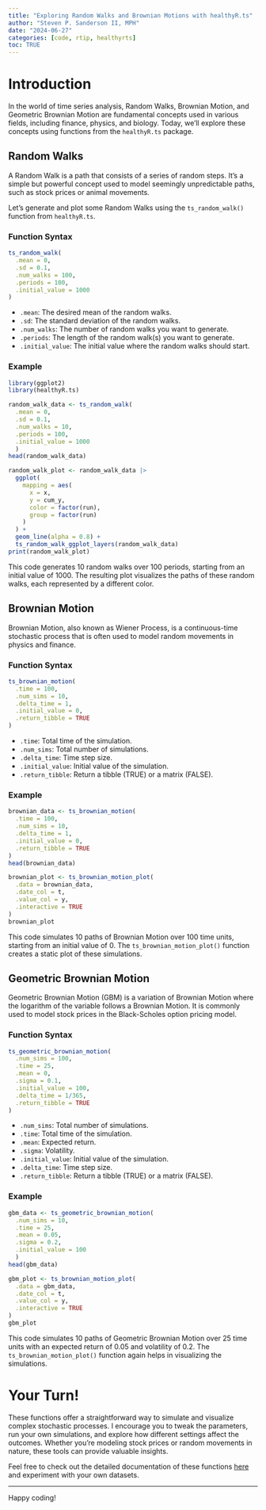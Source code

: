 ```yaml
---
title: "Exploring Random Walks and Brownian Motions with healthyR.ts"
author: "Steven P. Sanderson II, MPH"
date: "2024-06-27"
categories: [code, rtip, healthyrts]
toc: TRUE
---
```


# Introduction

In the world of time series analysis, Random Walks, Brownian Motion, and Geometric Brownian Motion are fundamental concepts used in various fields, including finance, physics, and biology. Today, we'll explore these concepts using functions from the `healthyR.ts` package.

## Random Walks

A Random Walk is a path that consists of a series of random steps. It's a simple but powerful concept used to model seemingly unpredictable paths, such as stock prices or animal movements.

Let's generate and plot some Random Walks using the `ts_random_walk()` function from `healthyR.ts`.

### Function Syntax

```R
ts_random_walk(
  .mean = 0,
  .sd = 0.1,
  .num_walks = 100,
  .periods = 100,
  .initial_value = 1000
)
```

-   `.mean`: The desired mean of the random walks.
-   `.sd`: The standard deviation of the random walks.
-   `.num_walks`: The number of random walks you want to generate.
-   `.periods`: The length of the random walk(s) you want to generate.
-   `.initial_value`: The initial value where the random walks should start.

### Example

```r
library(ggplot2)
library(healthyR.ts)

random_walk_data <- ts_random_walk(
  .mean = 0, 
  .sd = 0.1, 
  .num_walks = 10, 
  .periods = 100, 
  .initial_value = 1000
  )
head(random_walk_data)

random_walk_plot <- random_walk_data |>
  ggplot(
    mapping = aes(
      x = x,
      y = cum_y,
      color = factor(run),
      group = factor(run)
    )
  ) +
  geom_line(alpha = 0.8) +
  ts_random_walk_ggplot_layers(random_walk_data)
print(random_walk_plot)
```

This code generates 10 random walks over 100 periods, starting from an initial value of 1000. The resulting plot visualizes the paths of these random walks, each represented by a different color.

## Brownian Motion

Brownian Motion, also known as Wiener Process, is a continuous-time stochastic process that is often used to model random movements in physics and finance.

### Function Syntax

```R
ts_brownian_motion(
  .time = 100,
  .num_sims = 10,
  .delta_time = 1,
  .initial_value = 0,
  .return_tibble = TRUE
)
```

-   `.time`: Total time of the simulation.
-   `.num_sims`: Total number of simulations.
-   `.delta_time`: Time step size.
-   `.initial_value`: Initial value of the simulation.
-   `.return_tibble`: Return a tibble (TRUE) or a matrix (FALSE).

### Example

```r
brownian_data <- ts_brownian_motion(
  .time = 100,
  .num_sims = 10,
  .delta_time = 1,
  .initial_value = 0,
  .return_tibble = TRUE
)
head(brownian_data)

brownian_plot <- ts_brownian_motion_plot(
  .data = brownian_data,
  .date_col = t,
  .value_col = y,
  .interactive = TRUE
)
brownian_plot
```

This code simulates 10 paths of Brownian Motion over 100 time units, starting from an initial value of 0. The `ts_brownian_motion_plot()` function creates a static plot of these simulations.

## Geometric Brownian Motion

Geometric Brownian Motion (GBM) is a variation of Brownian Motion where the logarithm of the variable follows a Brownian Motion. It is commonly used to model stock prices in the Black-Scholes option pricing model.

### Function Syntax

```R
ts_geometric_brownian_motion(
  .num_sims = 100,
  .time = 25,
  .mean = 0,
  .sigma = 0.1,
  .initial_value = 100,
  .delta_time = 1/365,
  .return_tibble = TRUE
)
```

-   `.num_sims`: Total number of simulations.
-   `.time`: Total time of the simulation.
-   `.mean`: Expected return.
-   `.sigma`: Volatility.
-   `.initial_value`: Initial value of the simulation.
-   `.delta_time`: Time step size.
-   `.return_tibble`: Return a tibble (TRUE) or a matrix (FALSE).

### Example

```r
gbm_data <- ts_geometric_brownian_motion(
  .num_sims = 10, 
  .time = 25, 
  .mean = 0.05, 
  .sigma = 0.2, 
  .initial_value = 100
  )
head(gbm_data)

gbm_plot <- ts_brownian_motion_plot(
  .data = gbm_data,
  .date_col = t,
  .value_col = y,
  .interactive = TRUE
)
gbm_plot
```

This code simulates 10 paths of Geometric Brownian Motion over 25 time units with an expected return of 0.05 and volatility of 0.2. The `ts_brownian_motion_plot()` function again helps in visualizing the simulations.

# Your Turn!

These functions offer a straightforward way to simulate and visualize complex stochastic processes. I encourage you to tweak the parameters, run your own simulations, and explore how different settings affect the outcomes. Whether you're modeling stock prices or random movements in nature, these tools can provide valuable insights.

Feel free to check out the detailed documentation of these functions [here](https://www.spsanderson.com/healthyR.ts/reference/index.html) and experiment with your own datasets. 

---

Happy coding!